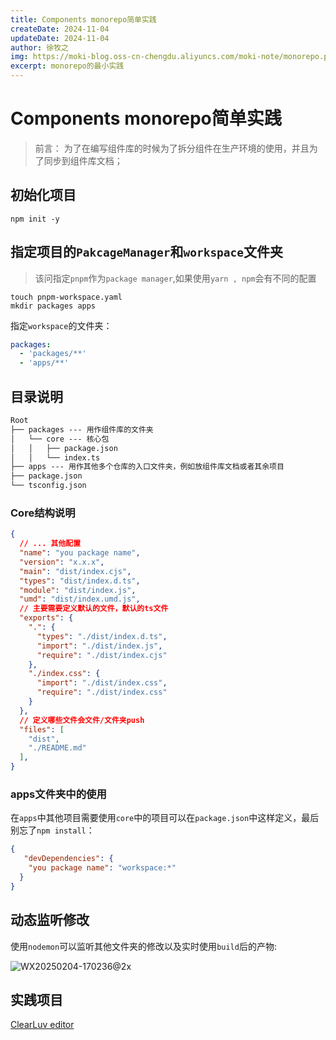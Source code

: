 ```yaml
---
title: Components monorepo简单实践
createDate: 2024-11-04
updateDate: 2024-11-04
author: 徐牧之
img: https://moki-blog.oss-cn-chengdu.aliyuncs.com/moki-note/monorepo.png
excerpt: monorepo的最小实践
---
```


# Components monorepo简单实践

> 前言： 为了在编写组件库的时候为了拆分组件在生产环境的使用，并且为了同步到组件库文档；

## 初始化项目

```shell
npm init -y
```

## 指定项目的`PakcageManager`和`workspace`文件夹

> 该问指定`pnpm`作为`package manager`,如果使用`yarn , npm`会有不同的配置

```shell
touch pnpm-workspace.yaml
mkdir packages apps
```

指定`workspace`的文件夹：

```yaml
packages:
  - 'packages/**'
  - 'apps/**'
```

## 目录说明

```markdown
Root
├── packages --- 用作组件库的文件夹
│   └── core --- 核心包
│   │ 	├── package.json
│   │ 	└── index.ts
├── apps --- 用作其他多个仓库的入口文件夹，例如放组件库文档或者其余项目
├── package.json
└── tsconfig.json
```

### Core结构说明

```json
{
  // ... 其他配置
  "name": "you package name",
  "version": "x.x.x",
  "main": "dist/index.cjs",
  "types": "dist/index.d.ts",
  "module": "dist/index.js",
  "umd": "dist/index.umd.js",
  // 主要需要定义默认的文件，默认的ts文件
  "exports": {
    ".": {
      "types": "./dist/index.d.ts",
      "import": "./dist/index.js",
      "require": "./dist/index.cjs"
    },
    "./index.css": {
      "import": "./dist/index.css",
      "require": "./dist/index.css"
    }
  },
  // 定义哪些文件会文件/文件夹push
  "files": [
    "dist",
    "./README.md"
  ],
}
```

### apps文件夹中的使用

在`apps`中其他项目需要使用`core`中的项目可以在`package.json`中这样定义，最后别忘了`npm install`：

```json
{
   "devDependencies": {
    "you package name": "workspace:*"
  }
}
```

## 动态监听修改

使用`nodemon`可以监听其他文件夹的修改以及实时使用`build`后的产物:

![WX20250204-170236@2x](https://moki-blog.oss-cn-chengdu.aliyuncs.com/moki-note/WX20250204-170236@2x.png)

## 实践项目

[ClearLuv editor](https://github.com/ClearLuvMoki/clearluv-editor)
